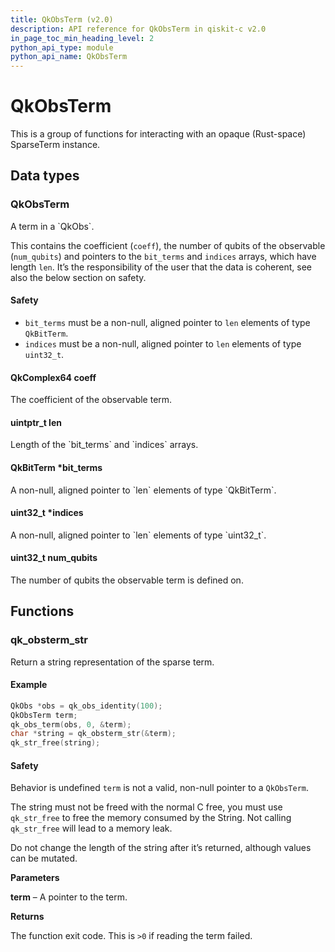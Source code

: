 ```yaml
---
title: QkObsTerm (v2.0)
description: API reference for QkObsTerm in qiskit-c v2.0
in_page_toc_min_heading_level: 2
python_api_type: module
python_api_name: QkObsTerm
---
```


# QkObsTerm

This is a group of functions for interacting with an opaque (Rust-space) SparseTerm instance.

## Data types

### QkObsTerm

<Class id="QkObsTerm" signature="struct QkObsTerm">
  A term in a `QkObs`.

  This contains the coefficient (`coeff`), the number of qubits of the observable (`num_qubits`) and pointers to the `bit_terms` and `indices` arrays, which have length `len`. It’s the responsibility of the user that the data is coherent, see also the below section on safety.

  <span id="structQkObsTerm_1autotoc_md2" />

  #### Safety

  <span id="structQkObsTerm_1autotoc_md2" />

  *   `bit_terms` must be a non-null, aligned pointer to `len` elements of type `QkBitTerm`.
  *   `indices` must be a non-null, aligned pointer to `len` elements of type `uint32_t`.

  #### QkComplex64 coeff

  <Attribute id="coeff">
    The coefficient of the observable term.
  </Attribute>

  #### uintptr\_t len

  <Attribute id="len">
    Length of the `bit_terms` and `indices` arrays.
  </Attribute>

  #### QkBitTerm \*bit\_terms

  <Attribute id="bit_terms">
    A non-null, aligned pointer to `len` elements of type `QkBitTerm`.
  </Attribute>

  #### uint32\_t \*indices

  <Attribute id="indices">
    A non-null, aligned pointer to `len` elements of type `uint32_t`.
  </Attribute>

  #### uint32\_t num\_qubits

  <Attribute id="num_qubits">
    The number of qubits the observable term is defined on.
  </Attribute>
</Class>

## Functions

### qk\_obsterm\_str

<Function id="qk_obsterm_str" signature="char *qk_obsterm_str(const QkObsTerm *term)">
  Return a string representation of the sparse term.

  <span id="group__QkObsTerm_1autotoc_md44" />

  #### Example

  ```c
  QkObs *obs = qk_obs_identity(100);
  QkObsTerm term;
  qk_obs_term(obs, 0, &term);
  char *string = qk_obsterm_str(&term);
  qk_str_free(string);
  ```

  <span id="group__QkObsTerm_1autotoc_md45" />

  #### Safety

  <span id="group__QkObsTerm_1autotoc_md45" />

  Behavior is undefined `term` is not a valid, non-null pointer to a `QkObsTerm`.

  The string must not be freed with the normal C free, you must use `qk_str_free` to free the memory consumed by the String. Not calling `qk_str_free` will lead to a memory leak.

  Do not change the length of the string after it’s returned, although values can be mutated.

  **Parameters**

  **term** – A pointer to the term.

  **Returns**

  The function exit code. This is `>0` if reading the term failed.
</Function>

